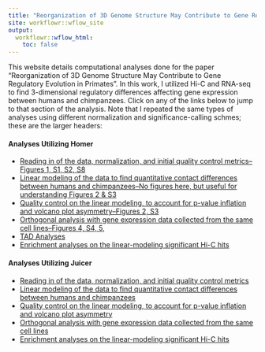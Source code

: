 ```yaml
---
title: "Reorganization of 3D Genome Structure May Contribute to Gene Regulatory Evolution in Primates"
site: workflowr::wflow_site
output:
  workflowr::wflow_html:
    toc: false
---
```


This website details computational analyses done for the paper "Reorganization of 3D Genome Structure May Contribute to Gene Regulatory Evolution in Primates". In this work, I utilized Hi-C and RNA-seq to find 3-dimensional regulatory differences affecting gene expression between humans and chimpanzees. Click on any of the links below to jump to that section of the analysis. Note that I repeated the same types of analyses using different normalization and significance-calling schmes; these are the larger headers:

#### Analyses Utilizing Homer
*  [Reading in of the data, normalization, and initial quality control metrics--Figures 1, S1, S2, S8](initial_QC.html)
*  [Linear modeling of the data to find quantitative contact differences between humans and chimpanzees--No figures here, but useful for understanding Figures 2 & S3 ](linear_modeling.html)
*  [Quality control on the linear modeling, to account for p-value inflation and volcano plot asymmetry--Figures 2, S3](linear_modeling_QC.html)
*  [Orthogonal analysis with gene expression data collected from the same cell lines--Figures 4, S4, 5, ](gene_expression.html)
*  [TAD Analyses](TADs.html)
*  [Enrichment analyses on the linear-modeling significant Hi-C hits](enrichment.html)

#### Analyses Utilizing Juicer
*  [Reading in of the data, normalization, and initial quality control metrics](juicer_initial_QC.html)
*  [Linear modeling of the data to find quantitative contact differences between humans and chimpanzees](juicer_linear_modeling.html)
*  [Quality control on the linear modeling, to account for p-value inflation and volcano plot asymmetry](juicer_linear_modeling_QC.html)
*  [Orthogonal analysis with gene expression data collected from the same cell lines](juicer_gene_expression.html)
*  [Enrichment analyses on the linear-modeling significant Hi-C hits](juicer_enrichment.html)
